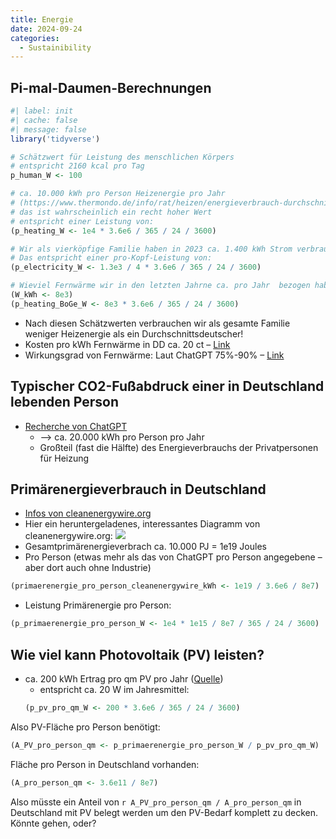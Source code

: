 ```yaml
---
title: Energie
date: 2024-09-24
categories:
  - Sustainibility
---
```


## Pi-mal-Daumen-Berechnungen
```r
#| label: init
#| cache: false
#| message: false
library('tidyverse')
```

```r
# Schätzwert für Leistung des menschlichen Körpers
# entspricht 2160 kcal pro Tag
p_human_W <- 100

# ca. 10.000 kWh pro Person Heizenergie pro Jahr
# (https://www.thermondo.de/info/rat/heizen/energieverbrauch-durchschnittsfamilie/) 
# das ist wahrscheinlich ein recht hoher Wert
# entspricht einer Leistung von:
(p_heating_W <- 1e4 * 3.6e6 / 365 / 24 / 3600)

# Wir als vierköpfige Familie haben in 2023 ca. 1.400 kWh Strom verbraucht
# Das entspricht einer pro-Kopf-Leistung von:
(p_electricity_W <- 1.3e3 / 4 * 3.6e6 / 365 / 24 / 3600)

# Wieviel Fernwärme wir in den letzten Jahrne ca. pro Jahr  bezogen haben:
(W_kWh <- 8e3)
(p_heating_BoGe_W <- 8e3 * 3.6e6 / 365 / 24 / 3600)

```
* Nach diesen Schätzwerten verbrauchen wir als gesamte Familie weniger Heizenergie als ein Durchschnittsdeutscher!
* Kosten pro kWh Fernwärme in DD ca. 20 ct -- [Link](https://www.drewag.de/wps/portal/drewag/cms/menu_main/privatkunden/waerme/tarife/fernwaerme)
* Wirkungsgrad von Fernwärme: Laut ChatGPT 75%-90% -- [Link](https://chatgpt.com/share/66f4fff0-d55c-8013-9544-dadcf72a8270)

## Typischer CO2-Fußabdruck einer in Deutschland lebenden Person
* [Recherche von ChatGPT](https://chatgpt.com/share/66f26e23-4188-8013-af74-26280eb12039)
  * --> ca. 20.000 kWh pro Person pro Jahr
  * Großteil (fast die Hälfte) des Energieverbrauchs der Privatpersonen für Heizung


## Primärenergieverbrauch in Deutschland
* [Infos von cleanenergywire.org](https://www.cleanenergywire.org/factsheets/germanys-energy-consumption-and-power-mix-charts)
* Hier ein heruntergeladenes, interessantes Diagramm von cleanenergywire.org:
![](fig11-final-energy-consumption-consumer-group-1990-2022.png)
* Gesamtprimärenergieverbrach ca. 10.000 PJ = 1e19 Joules
* Pro Person (etwas mehr als das von ChatGPT pro Person angegebene -- aber dort auch ohne Industrie)
```r
(primaerenergie_pro_person_cleanenergywire_kWh <- 1e19 / 3.6e6 / 8e7)
```

* Leistung Primärenergie pro Person:
```r
(p_primaerenergie_pro_person_W <- 1e4 * 1e15 / 8e7 / 365 / 24 / 3600)
```

## Wie viel kann Photovoltaik (PV) leisten?
* ca. 200 kWh Ertrag pro qm PV pro Jahr ([Quelle](https://www.iwb.ch/klimadreh/ratgeber/solaranlage/wie-viel-flaeche-benoetigt-meine-solaranlage))
  * entspricht ca. 20 W im Jahresmittel:
```r
(p_pv_pro_qm_W <- 200 * 3.6e6 / 365 / 24 / 3600)
```

Also PV-Fläche pro Person benötigt:
```r
(A_PV_pro_person_qm <- p_primaerenergie_pro_person_W / p_pv_pro_qm_W)
```

Fläche pro Person in Deutschland vorhanden:
```r
(A_pro_person_qm <- 3.6e11 / 8e7)
```

Also müsste ein Anteil von  `r A_PV_pro_person_qm / A_pro_person_qm` in Deutschland mit PV belegt werden um den PV-Bedarf komplett zu decken. Könnte gehen, oder?


